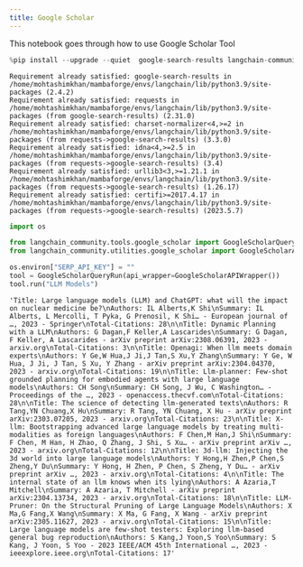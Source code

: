 ```yaml
---
title: Google Scholar
---
```


This notebook goes through how to use Google Scholar Tool


```python
%pip install --upgrade --quiet  google-search-results langchain-community
```
```output
Requirement already satisfied: google-search-results in /home/mohtashimkhan/mambaforge/envs/langchain/lib/python3.9/site-packages (2.4.2)
Requirement already satisfied: requests in /home/mohtashimkhan/mambaforge/envs/langchain/lib/python3.9/site-packages (from google-search-results) (2.31.0)
Requirement already satisfied: charset-normalizer<4,>=2 in /home/mohtashimkhan/mambaforge/envs/langchain/lib/python3.9/site-packages (from requests->google-search-results) (3.3.0)
Requirement already satisfied: idna<4,>=2.5 in /home/mohtashimkhan/mambaforge/envs/langchain/lib/python3.9/site-packages (from requests->google-search-results) (3.4)
Requirement already satisfied: urllib3<3,>=1.21.1 in /home/mohtashimkhan/mambaforge/envs/langchain/lib/python3.9/site-packages (from requests->google-search-results) (1.26.17)
Requirement already satisfied: certifi>=2017.4.17 in /home/mohtashimkhan/mambaforge/envs/langchain/lib/python3.9/site-packages (from requests->google-search-results) (2023.5.7)
```

```python
import os

from langchain_community.tools.google_scholar import GoogleScholarQueryRun
from langchain_community.utilities.google_scholar import GoogleScholarAPIWrapper
```


```python
os.environ["SERP_API_KEY"] = ""
tool = GoogleScholarQueryRun(api_wrapper=GoogleScholarAPIWrapper())
tool.run("LLM Models")
```



```output
'Title: Large language models (LLM) and ChatGPT: what will the impact on nuclear medicine be?\nAuthors: IL Alberts,K Shi\nSummary: IL Alberts, L Mercolli, T Pyka, G Prenosil, K Shi… - European journal of …, 2023 - Springer\nTotal-Citations: 28\n\nTitle: Dynamic Planning with a LLM\nAuthors: G Dagan,F Keller,A Lascarides\nSummary: G Dagan, F Keller, A Lascarides - arXiv preprint arXiv:2308.06391, 2023 - arxiv.org\nTotal-Citations: 3\n\nTitle: Openagi: When llm meets domain experts\nAuthors: Y Ge,W Hua,J Ji,J Tan,S Xu,Y Zhang\nSummary: Y Ge, W Hua, J Ji, J Tan, S Xu, Y Zhang - arXiv preprint arXiv:2304.04370, 2023 - arxiv.org\nTotal-Citations: 19\n\nTitle: Llm-planner: Few-shot grounded planning for embodied agents with large language models\nAuthors: CH Song\nSummary: CH Song, J Wu, C Washington… - Proceedings of the …, 2023 - openaccess.thecvf.com\nTotal-Citations: 28\n\nTitle: The science of detecting llm-generated texts\nAuthors: R Tang,YN Chuang,X Hu\nSummary: R Tang, YN Chuang, X Hu - arXiv preprint arXiv:2303.07205, 2023 - arxiv.org\nTotal-Citations: 23\n\nTitle: X-llm: Bootstrapping advanced large language models by treating multi-modalities as foreign languages\nAuthors: F Chen,M Han,J Shi\nSummary: F Chen, M Han, H Zhao, Q Zhang, J Shi, S Xu… - arXiv preprint arXiv …, 2023 - arxiv.org\nTotal-Citations: 12\n\nTitle: 3d-llm: Injecting the 3d world into large language models\nAuthors: Y Hong,H Zhen,P Chen,S Zheng,Y Du\nSummary: Y Hong, H Zhen, P Chen, S Zheng, Y Du… - arXiv preprint arXiv …, 2023 - arxiv.org\nTotal-Citations: 4\n\nTitle: The internal state of an llm knows when its lying\nAuthors: A Azaria,T Mitchell\nSummary: A Azaria, T Mitchell - arXiv preprint arXiv:2304.13734, 2023 - arxiv.org\nTotal-Citations: 18\n\nTitle: LLM-Pruner: On the Structural Pruning of Large Language Models\nAuthors: X Ma,G Fang,X Wang\nSummary: X Ma, G Fang, X Wang - arXiv preprint arXiv:2305.11627, 2023 - arxiv.org\nTotal-Citations: 15\n\nTitle: Large language models are few-shot testers: Exploring llm-based general bug reproduction\nAuthors: S Kang,J Yoon,S Yoo\nSummary: S Kang, J Yoon, S Yoo - 2023 IEEE/ACM 45th International …, 2023 - ieeexplore.ieee.org\nTotal-Citations: 17'
```



```python

```
